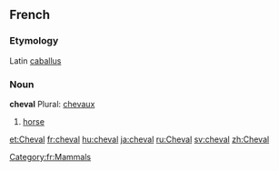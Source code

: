 ==French==
[[Category:fr:Mammals]]

===Etymology===
Latin [[caballus]]

===Noun===
'''cheval''' Plural: [[chevaux]]

#[[horse]]

[[et:Cheval]]
[[fr:cheval]]
[[hu:cheval]]
[[ja:cheval]]
[[ru:Cheval]]
[[sv:cheval]]
[[zh:Cheval]]